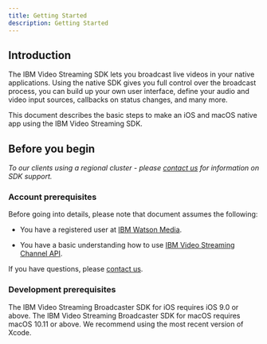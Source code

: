 ```yaml
---
title: Getting Started
description: Getting Started
---
```


## Introduction

The IBM Video Streaming SDK lets you broadcast live videos in your native applications. Using the native SDK gives you full control over the broadcast process, you can build up your own user interface, define your audio and video input sources, callbacks on status changes, and many more.

This document describes the basic steps to make an iOS and macOS native app using the IBM Video Streaming SDK.

## Before you begin

*To our clients using a regional cluster -  please [contact us] for information on SDK support.*

### Account prerequisites

Before going into details, please note that document assumes the following:

*  You have a registered user at [IBM Watson Media](http://video.ibm.com/).

*  You have a basic understanding how to use [IBM Video Streaming Channel API](https://developers.video.ibm.com/channel-api/getting-started.html).

If you have questions, please [contact us].

### Development prerequisites

The IBM Video Streaming Broadcaster SDK for iOS requires iOS 9.0 or above.
The IBM Video Streaming Broadcaster SDK for macOS requires macOS 10.11 or above.
We recommend using the most recent version of Xcode.

[contact us]: https://video.ibm.com/enterprise-video/contact
